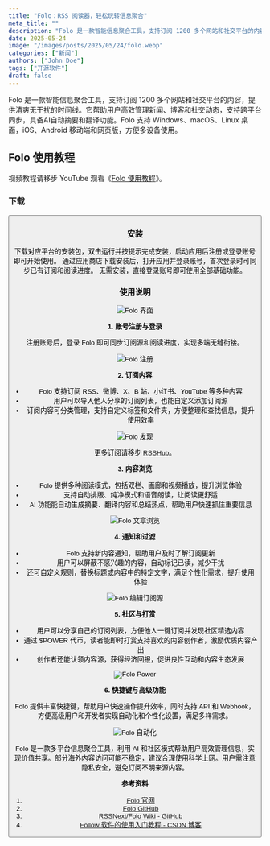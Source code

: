 ```yaml
---
title: "Folo：RSS 阅读器，轻松玩转信息聚合"
meta_title: ""
description: "Folo 是一款智能信息聚合工具，支持订阅 1200 多个网站和社交平台的内容，提供清爽无干扰的时间线。它帮助用户高效管理新闻、博客和社交动态，支持跨平台同步，具备AI自动摘要和翻译功能。Folo 支持 Windows、macOS、Linux 桌面，iOS、Android 移动端和网页版，方便多设备使用。"
date: 2025-05-24
image: "/images/posts/2025/05/24/folo.webp"
categories: ["新闻"]
authors: ["John Doe"]
tags: ["开源软件"]
draft: false
---
```


Folo 是一款智能信息聚合工具，支持订阅 1200 多个网站和社交平台的内容，提供清爽无干扰的时间线。它帮助用户高效管理新闻、博客和社交动态，支持跨平台同步，具备AI自动摘要和翻译功能。Folo 支持 Windows、macOS、Linux 桌面，iOS、Android 移动端和网页版，方便多设备使用。

## Folo 使用教程

<Notice type="tip">视频教程请移步 YouTube 观看《[Folo 使用教程](https://youtu.be/ympM05ngoCE)》。</Notice>

### 下载

<Button label="Folo 下载" link="https://follow.is/download" style="solid" />

### 安装

<Tabs client:load>
   <Tab name="桌面端"> 
      下载对应平台的安装包，双击运行并按提示完成安装，启动应用后注册或登录账号即可开始使用。
   </Tab>
   <Tab name="移动端">
      通过应用商店下载安装后，打开应用并登录账号，首次登录时可同步已有订阅和阅读进度。
   </Tab>
   <Tab name="网页端">
      无需安装，直接登录账号即可使用全部基础功能。
   </Tab>
</Tabs>

### 使用说明

<Image
   src="/images/posts/2025/05/24/folo-gui.webp"
   alt="Folo 界面"
/>

**1. 账号注册与登录**

注册账号后，登录 Folo 即可同步订阅源和阅读进度，实现多端无缝衔接。

<Image
   src="/images/posts/2025/05/24/folo-zhu-ce.webp"
   alt="Folo 注册"
/>

**2. 订阅内容**

- Folo 支持订阅 RSS、微博、X、B 站、小红书、YouTube 等多种内容
- 用户可以导入他人分享的订阅列表，也能自定义添加订阅源
- 订阅内容可分类管理，支持自定义标签和文件夹，方便整理和查找信息，提升使用效率

<Image
   src="/images/posts/2025/05/24/folo-fa-xian.webp"
   alt="Folo 发现"
/>

<Notice type="tip">更多订阅请移步 [RSSHub](https://docs.rsshub.app/zh/)。</Notice>

**3. 内容浏览**

- Folo 提供多种阅读模式，包括双栏、画廊和视频播放，提升浏览体验
- 支持自动排版、纯净模式和语音朗读，让阅读更舒适
- AI 功能能自动生成摘要、翻译内容和总结热点，帮助用户快速抓住重要信息

<Image
   src="/images/posts/2025/05/24/folo-wen-zhang-liu-lan.webp"
   alt="Folo 文章浏览"
/>

**4. 通知和过滤**

- Folo 支持新内容通知，帮助用户及时了解订阅更新
- 用户可以屏蔽不感兴趣的内容，自动标记已读，减少干扰
- 还可自定义规则，替换标题或内容中的特定文字，满足个性化需求，提升使用体验

<Image
   src="/images/posts/2025/05/24/folo-bian-ji-ding-yue-yuan.webp"
   alt="Folo 编辑订阅源"
/>

**5. 社区与打赏**

- 用户可以分享自己的订阅列表，方便他人一键订阅并发现社区精选内容
- 通过 $POWER 代币，读者能即时打赏支持喜欢的内容创作者，激励优质内容产出
- 创作者还能认领内容源，获得经济回报，促进良性互动和内容生态发展

<Image
   src="/images/posts/2025/05/24/folo-power.webp"
   alt="Folo Power"
/>

**6. 快捷键与高级功能**

Folo 提供丰富快捷键，帮助用户快速操作提升效率，同时支持 API 和 Webhook，方便高级用户和开发者实现自动化和个性化设置，满足多样需求。

<Image
   src="/images/posts/2025/05/24/folo-zi-dong-hua.webp"
   alt="Folo 自动化"
/>

Folo 是一款多平台信息聚合工具，利用 AI 和社区模式帮助用户高效管理信息，实现价值共享。部分海外内容访问可能不稳定，建议合理使用科学上网。用户需注意隐私安全，避免订阅不明来源内容。

**参考资料**

1. [Folo 官网](https://follow.is/)
2. [Folo GitHub](https://github.com/RSSNext/Folo)
3. [RSSNext/Folo Wiki - GitHub](https://github.com/RSSNext/Folo/wiki)
4. [Follow 软件的使用入门教程 - CSDN 博客](https://blog.csdn.net/qq_45675378/article/details/143573066)